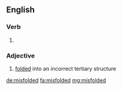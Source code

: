 ==English==

===Verb===
{{head|en|verb form}}

# {{en-past of|misfold}}

===Adjective===
{{en-adj}}

# {{label|en|of a protein or nucleic acid}} [[folded]] into an incorrect tertiary structure

[[de:misfolded]]
[[fa:misfolded]]
[[mg:misfolded]]